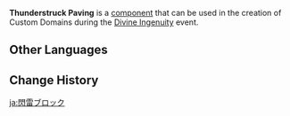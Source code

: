 {{Component Infobox
|id          = 4004
|image       = Item Thunderstruck Paving.png
|load        = 2
|description = Climbable.<br />This surface will periodically release bursts of lightning, causing nearby characters to be affected by Electro.
|placement   = Free
|category    = Traps
|size        = 5 · 5 · 5
}}
'''Thunderstruck Paving''' is a [[component]] that can be used in the creation of Custom Domains during the [[Divine Ingenuity]] event.

==Other Languages==
{{Other Languages
|default_hidden = 1
|en      = Thunderstruck Paving
|zhs     = 闪雷地面
|zhs_rm  = Shǎnléi Dìmiàn
|zht     = 閃雷地面
|zht_rm  = Shǎnléi Dìmiàn
|ja      = 閃雷ブロック
|ja_rm   = Senrai Burokku{{Assumed}}
|ko      = 섬뢰의 지면
|ko_rm   = Seomroe-ui Jimyeon
|es      = Superficie eléctrica
|fr      = Pavage de tonnerre
|ru      = Покрытие молний
|th      = บล็อกฟ้าผ่า
|th_rm   = 
|vi      = Mặt Đất Sấm Sét
|de      = Pflaster des Donnerschlags
|id      = Platform Berlistrik
|pt      = Pavimentação Eletrizante
|tr      = Yıldırımlı Taş Döşeme
|it      = Pavimentazione elettrizzante
}}

==Change History==
{{Change History|2.5}}

[[ja:閃雷ブロック]]